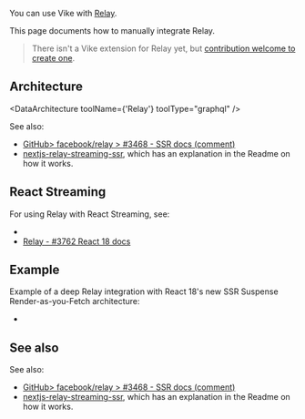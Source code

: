 
You can use Vike with [Relay](https://github.com/facebook/relay).

This page documents how to manually integrate Relay.

> There isn't a <Link href="/extensions">Vike extension</Link> for Relay yet, but [contribution welcome to create one](https://github.com/vikejs/vike/issues/1715).


## Architecture

<DataArchitecture
  toolName={'Relay'}
  toolType="graphql"
/>

See also:
 - [GitHub> facebook/relay > #3468 - SSR docs (comment)](https://github.com/facebook/relay/issues/3468#issuecomment-824872147)
 - [nextjs-relay-streaming-ssr](https://github.com/tobias-tengler/nextjs-relay-streaming-ssr), which has an explanation in the Readme on how it works.


## React Streaming

For using Relay with React Streaming, see:
 - <Link href="/streaming#initial-data-after-stream-end" />
 - [Relay - #3762 React 18 docs](https://github.com/facebook/relay/issues/3762)


## Example

Example of a deep Relay integration with React 18's new SSR Suspense Render-as-you-Fetch architecture:
 - <Example timestamp="2022.08" repo="XiNiHa/vilay" />


## See also

See also:
 - [GitHub> facebook/relay > #3468 - SSR docs (comment)](https://github.com/facebook/relay/issues/3468#issuecomment-824872147)
 - [nextjs-relay-streaming-ssr](https://github.com/tobias-tengler/nextjs-relay-streaming-ssr), which has an explanation in the Readme on how it works.
